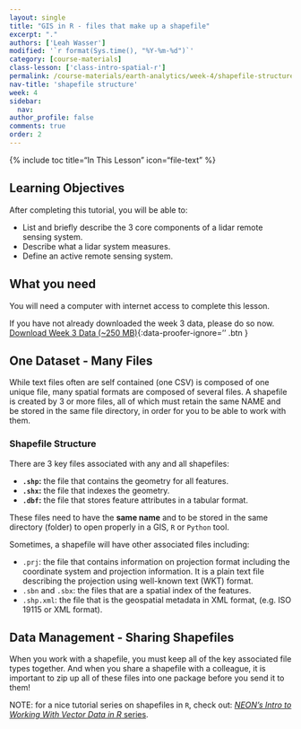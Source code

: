 ```yaml
---
layout: single
title: "GIS in R - files that make up a shapefile"
excerpt: "."
authors: ['Leah Wasser']
modified: '`r format(Sys.time(), "%Y-%m-%d")`'
category: [course-materials]
class-lesson: ['class-intro-spatial-r']
permalink: /course-materials/earth-analytics/week-4/shapefile-structure/
nav-title: 'shapefile structure'
week: 4
sidebar:
  nav:
author_profile: false
comments: true
order: 2
---
```


{% include toc title="In This Lesson" icon="file-text" %}

<div class='notice--success' markdown="1">

## <i class="fa fa-graduation-cap" aria-hidden="true"></i> Learning Objectives

After completing this tutorial, you will be able to:

* List and briefly describe the 3 core components of a lidar remote sensing system.
* Describe what a lidar system measures.
* Define an active remote sensing system.

## <i class="fa fa-check-square-o fa-2" aria-hidden="true"></i> What you need

You will need a computer with internet access to complete this lesson.

If you have not already downloaded the week 3 data, please do so now.
[<i class="fa fa-download" aria-hidden="true"></i> Download Week 3 Data (~250 MB)](https://ndownloader.figshare.com/files/7446715){:data-proofer-ignore='' .btn }

</div>


## One Dataset - Many Files

While text files often are self contained (one CSV) is composed of one unique file,
many spatial formats are composed of several files. A shapefile is created by
3 or more files, all of which must retain the same NAME and be
stored in the same file directory, in order for you to be able to work with them.


### Shapefile Structure

There are 3 key files associated with any and all shapefiles:

* **`.shp`:** the file that contains the geometry for all features.
* **`.shx`:** the file that indexes the geometry.
* **`.dbf`:** the file that stores feature attributes in a tabular format.

These files need to have the **same name** and to be stored in the same
directory (folder) to open properly in a GIS, `R` or `Python` tool.

Sometimes, a shapefile will have other associated files including:

* `.prj`: the file that contains information on projection format including
the coordinate system and projection information. It is a plain text file
describing the projection using well-known text (WKT) format.
* `.sbn` and `.sbx`: the files that are a spatial index of the features.
* `.shp.xml`: the file that is the geospatial metadata in XML format, (e.g.
ISO 19115 or XML format).

## Data Management - Sharing Shapefiles

When you work with a shapefile, you must keep all of the key associated
file types together. And when you share a shapefile with a colleague, it is
important to zip up all of these files into one package before you send it to
them!

NOTE: for a nice tutorial series on shapefiles in `R`, check out:
[*NEON's Intro to Working With Vector Data in R* series](http://neondataskills.org/tutorial-series/vector-data-series/).
